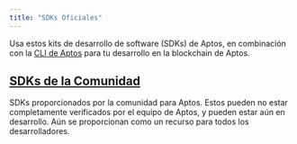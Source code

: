 ```yaml
---
title: "SDKs Oficiales"
---
```



Usa estos kits de desarrollo de software (SDKs) de Aptos, en combinación con la [CLI de Aptos](/build/cli) para tu desarrollo en la blockchain de Aptos.

<CardGrid>
  <LinkCard href="/build/sdks/ts-sdk" title="SDK de TypeScript" description="SDK de TypeScript de Aptos (recomendado)" />

  <LinkCard href="/build/sdks/python-sdk" title="SDK de Python" description="SDK de Python de Aptos" />

  <LinkCard href="/build/sdks/go-sdk" title="SDK de Go" description="SDK de Go de Aptos" />

  <LinkCard href="/build/sdks/dotnet-sdk" title="SDK de C#/.NET" description="SDK de .NET de Aptos" />

  <LinkCard href="/build/sdks/rust-sdk" title="SDK de Rust" description="SDK de Rust de Aptos" />

  <LinkCard href="/build/sdks/cpp-sdk" title="SDK de C++ / Unreal" description="SDK de C++ / Unreal de Aptos" />

  <LinkCard href="/build/sdks/unity-sdk" title="SDK de Unity" description="SDK de Unity de Aptos" />

  <LinkCard href="/build/sdks/wallet-adapter" title="Adaptador de Wallet" description="Adaptador de Wallet de Aptos" />
</CardGrid>

## [SDKs de la Comunidad](/build/sdks/community-sdks)

SDKs proporcionados por la comunidad para Aptos. Estos pueden no estar completamente verificados por el equipo de Aptos, y pueden estar aún en desarrollo. Aún se proporcionan como un recurso para todos los desarrolladores.

<CardGrid>
  <LinkCard href="/build/sdks/community-sdks/kotlin-sdk" title="SDK de Kotlin" description="SDK de Kotlin Multiplataforma de Aptos por Kaptos" />

  <LinkCard href="/build/sdks/community-sdks/swift-sdk" title="SDK de Swift" description="SDK de Swift de Aptos por Alcove" />
</CardGrid>

